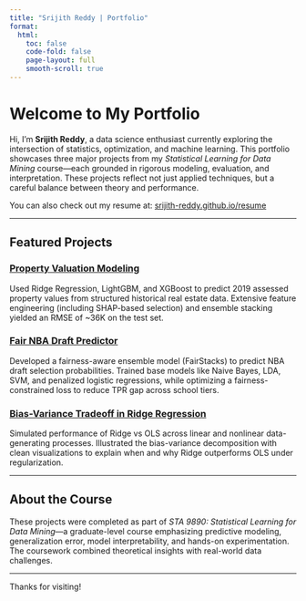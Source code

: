 ```yaml
---
title: "Srijith Reddy | Portfolio"
format:
  html:
    toc: false
    code-fold: false
    page-layout: full
    smooth-scroll: true
---
```


# Welcome to My Portfolio

Hi, I’m **Srijith Reddy**, a data science enthusiast currently exploring the intersection of statistics, optimization, and machine learning. This portfolio showcases three major projects from my *Statistical Learning for Data Mining* course—each grounded in rigorous modeling, evaluation, and interpretation. These projects reflect not just applied techniques, but a careful balance between theory and performance.

You can also check out my resume at: [srijith-reddy.github.io/resume](https://srijith-reddy.github.io/resume/)

---

##  Featured Projects

### [Property Valuation Modeling](project3.qmd)
Used Ridge Regression, LightGBM, and XGBoost to predict 2019 assessed property values from structured historical real estate data. Extensive feature engineering (including SHAP-based selection) and ensemble stacking yielded an RMSE of ~36K on the test set.

### [Fair NBA Draft Predictor](project2.qmd)
Developed a fairness-aware ensemble model (FairStacks) to predict NBA draft selection probabilities. Trained base models like Naive Bayes, LDA, SVM, and penalized logistic regressions, while optimizing a fairness-constrained loss to reduce TPR gap across school tiers.

### [Bias-Variance Tradeoff in Ridge Regression](project1.qmd)
Simulated performance of Ridge vs OLS across linear and nonlinear data-generating processes. Illustrated the bias-variance decomposition with clean visualizations to explain when and why Ridge outperforms OLS under regularization.

---

## About the Course

These projects were completed as part of *STA 9890: Statistical Learning for Data Mining*—a graduate-level course emphasizing predictive modeling, generalization error, model interpretability, and hands-on experimentation. The coursework combined theoretical insights with real-world data challenges.

---

Thanks for visiting!